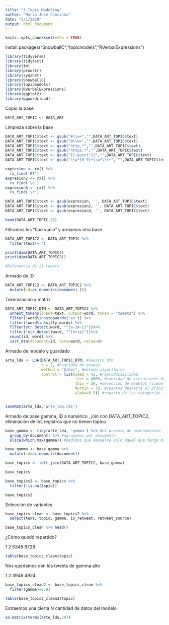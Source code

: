 ```yaml
---
title: "3_Topic_Modeling"
author: "Maria Jose Cancinos"
date: "5/1/2020"
output: html_document
---
```


```r
knitr::opts_chunk$set(echo = TRUE)
```

install.packages("SnowballC","topicmodels","RVerbalExpressions")

```r
library(tidyverse)
library(tidytext)
library(tm)
library(proustr)
library(syuzhet)
library(SnowballC)
library(topicmodels)
library(RVerbalExpressions)
library(ggplot2)
library(ggwordcloud)
```

Copio la base

```r

DATA_ART_TOPIC <- DATA_ART

```


Limpieza sobre la base

```r

DATA_ART_TOPIC$text <- gsub("#\\w+","",DATA_ART_TOPIC$text)
DATA_ART_TOPIC$text <- gsub("@\\w+","",DATA_ART_TOPIC$text)
DATA_ART_TOPIC$text <- gsub("http.*","",DATA_ART_TOPIC$text)
DATA_ART_TOPIC$text <- gsub("https.*","",DATA_ART_TOPIC$text)
DATA_ART_TOPIC$text <- gsub("[[:punct:]]","",DATA_ART_TOPIC$text)
DATA_ART_TOPIC$text <- gsub("\\w*[0-9]+\\w*\\s*", "",DATA_ART_TOPIC$text)

expresion <- rx() %>% 
  rx_find('RT')
expresion2 <- rx() %>% 
  rx_find('\n')
expresion3 <- rx() %>% 
  rx_find('\r')

DATA_ART_TOPIC$text <- gsub(expresion, '', DATA_ART_TOPIC$text)
DATA_ART_TOPIC$text <- gsub(expresion2, '', DATA_ART_TOPIC$text)
DATA_ART_TOPIC$text <- gsub(expresion3, '', DATA_ART_TOPIC$text)

head(DATA_ART_TOPIC,20)

```

Filtramos los "tipo vacío" y armamos otra base

```r
DATA_ART_TOPIC2 <- DATA_ART_TOPIC %>% 
  filter(text!='')

print(dim(DATA_ART_TOPIC))
print(dim(DATA_ART_TOPIC2))

#Diferencia de 21 tweets

```

Armado de ID

```r

DATA_ART_TOPIC2 <- DATA_ART_TOPIC2 %>% 
  mutate(id=as.numeric(rownames(.)))

```

Tokenización y matriz

```r
DATA_ART_TOPIC_DTM <- DATA_ART_TOPIC2 %>%
  unnest_tokens(input=text, output=word, token = 'tweets') %>% 
  filter(!word%in%stopwords('es')) %>%
  filter(!word%in%silly_words) %>%
  filter(str_detect(word, "^[a-zA-z]"))%>%
  filter(!str_detect(word, "^[http]"))%>%
  count(id, word) %>% 
  cast_dtm(document=id, term=word, value=n)

```

Armado de modelo y guardado

```r
arte_lda <- LDA(DATA_ART_TOPIC_DTM, #nuestro dtm
                k = 2, #cantidad de grupos
                method = "Gibbs", #método algorítmico
                control = list(seed = 42, #reproducibilidad
                               iter = 4000, #cantidad de iteraciones del modelo
                               thin = 50, #selección de modelos (viene de C)
                               burnin = 30, #cuantos descarta al principio
                               alpha=0.5)) #reparto de las categorías (confianza de que es la etiqueta)


saveRDS(arte_lda,'arte_lda.rds')

```

Armado de base gamma, ID a numérico , join con DATA_ART_TOPIC2, eliminación de los registros que no tienen tópico

```r

base_gamma <- tidy(arte_lda, 'gamma') %>% #el proceso de ordenamiento
  group_by(document) %>% #agrupamos por documento
  slice(which.max(gamma)) #pedimos que devuelva sólo aquel que tenga mayor gamma de los dos

base_gamma <- base_gamma %>% 
  mutate(id=as.numeric(document))

base_topics <- left_join(DATA_ART_TOPIC2, base_gamma)

base_topics

base_topics2 <- base_topics %>% 
  filter(!is.na(topic))

base_topics2

```

Selección de variables

```r
base_topics_clean <- base_topics2 %>% 
  select(text, topic, gamma, is_retweet, retweet_source)

base_topics_clean %>% head()
```

¿Cómo quedó repartido?

   1    2 
6349 8728

```r
table(base_topics_clean$topic)
```

Nos quedamos con los tweets de gamma alto

   1    2 
3946 4924 

```r
base_topics_clean2 <- base_topics_clean %>% 
  filter(gamma>=0.9)

table(base_topics_clean2$topic)
```

Extraemos una cierta N cantidad de datos del modelo 

```r
as.matrix(terms(arte_lda,20))
```

